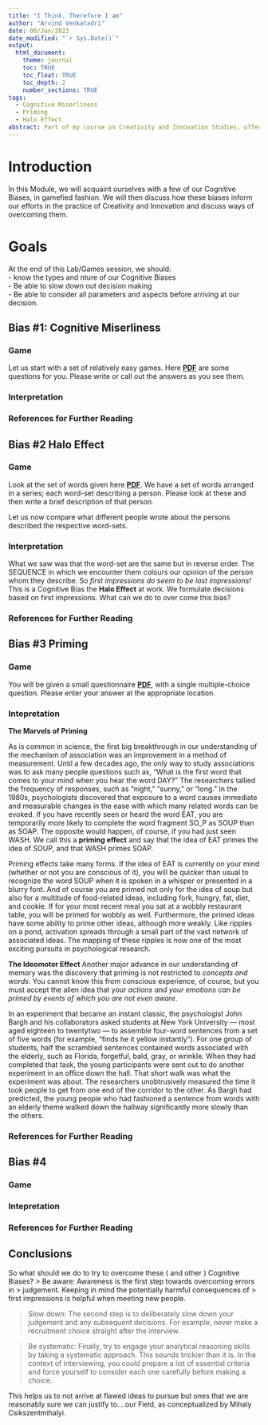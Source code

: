 ```yaml
---
title: "I Think, Therefore I am"
author: "Arvind Venkatadri"
date: 06/Jan/2023
date_modified: "`r Sys.Date()`"
output:
  html_document:
    theme: journal
    toc: TRUE
    toc_float: TRUE
    toc_depth: 2
    number_sections: TRUE
tags:
  - Cognitive Miserliness
  - Priming
  - Halo Effect
abstract: Part of my course on Creativity and Innovation Studies, offered at Dayanand Sagar University in their MBA Programme.
---
```


# Introduction
In this Module, we will acquaint ourselves with a few of our Cognitive Biases, in gamefied fashion. We will then discuss how these biases inform our efforts in the practice of Creativity and Innovation and discuss ways of overcoming them.

# Goals

At the end of this Lab/Games session, we should:  
- know the types and nture of our Cognitive Biases  
- Be able to slow down out decision making  
- Be able to consider all parameters and aspects before arriving at our
decision.


## Bias #1: Cognitive Miserliness {.tabset .tabset-pills}

### Game
Let us start with a set of relatively easy games. Here [**PDF**](./Cognitive-Misers.pdf) are some questions for you. Please write or call out the answers as you see them.

### Interpretation

### References for Further Reading



## Bias #2 Halo Effect {.tabset .tabset-pills}

### Game

Look at the set of words given here
[**PDF**](./Solomon%20Asch%20Test%20-%20Halo%20Effect.pdf). We have a
set of words arranged in a series; each word-set describing a person.
Please look at these and then write a brief description of that person.

Let us now compare what different people wrote about the persons
described the respective word-sets.

### Interpretation

What we saw was that the word-set are the same but in reverse order. The
SEQUENCE in which we encounter them colours our opinion of the person
whom they describe. So *first impressions do seem to be last
impressions!* This is a Cognitive Bias the **Halo Effect** at work. We
formulate decisions based on first impressions. What can we do to over
come this bias?


### References for Further Reading

## Bias #3 Priming {.tabset .tabset-pills}

### Game
You will be given a small questionnaire [**PDF**](./Priming Exercises.pdf), with a single multiple-choice question. Please enter your answer at the appropriate location.

### Intepretation

**The Marvels of Priming**

As is common in science, the first big breakthrough in our understanding of the mechanism of association was an improvement in a method of measurement. Until a few decades ago, the only way to study associations was to ask many people questions such as, “What is the first word that comes to your mind when you hear the word DAY?” The researchers tallied the frequency of responses, such as “night,” “sunny,” or “long.” In the 1980s, psychologists discovered that exposure to a word causes immediate and measurable changes in the ease with which many related words can be evoked. If you have recently seen or heard the word EAT, you are temporarily more likely to complete the word fragment SO_P as SOUP than as SOAP. The opposite would happen, of course, if you had just seen WASH. We call this a **priming effect** and say that the idea of EAT primes the idea of SOUP, and that WASH primes SOAP.

Priming effects take many forms. If the idea of EAT is currently on your mind (whether or not you are conscious of it), you will be quicker than usual to recognize the word SOUP when it is spoken in a whisper or presented in a blurry font. And of course you are primed not only for the idea of soup but also for a multitude of food-related ideas, including fork, hungry, fat, diet, and cookie. If for your most recent meal you sat at a wobbly restaurant table, you will be primed for wobbly as well. Furthermore, the primed ideas have some ability to prime other ideas, although more weakly. Like ripples on a pond, activation spreads through a small part of the vast network of associated ideas. The mapping of these ripples is now one of the most exciting pursuits in psychological research.

**The Ideomotor Effect**
Another major advance in our understanding of memory was the discovery that priming is not restricted to *concepts and words*. You cannot know this from conscious experience, of course, but you must accept the alien idea that your *actions and your emotions can be primed by events of which you are not even aware*. 

In an experiment that became an instant classic, the psychologist John Bargh and his collaborators asked students at New York University --- most aged eighteen to twentytwo --- to assemble four-word sentences from a set of five words (for example, “finds he it yellow instantly”). For one group of students, half the scrambled sentences contained words associated with the elderly, such as Florida, forgetful, bald, gray, or wrinkle. When they had completed that task, the young participants were sent out to do another experiment in an office down the hall. That short walk was what the experiment was about. The researchers unobtrusively measured the time it took people to get from one end of the corridor to the other. As Bargh had predicted, the young people who had fashioned a sentence from words with an elderly theme walked down the hallway significantly more slowly than the others.



### References for Further Reading

## Bias #4 {.tabset .tabset-pills}

### Game

### Intepretation

### References for Further Reading

## Conclusions

So what should we do to try to overcome these ( and other ) Cognitive Biases?
> Be aware: Awareness is the first step towards overcoming errors in
> judgement. Keeping in mind the potentially harmful consequences of
> first impressions is helpful when meeting new people.

> Slow down: The second step is to deliberately slow down your judgement
> and any subsequent decisions. For example, never make a recruitment
> choice straight after the interview.

> Be systematic: Finally, try to engage your analytical reasoning skills
> by taking a systematic approach. This sounds trickier than it is. In
> the context of interviewing, you could prepare a list of essential
> criteria and force yourself to consider each one carefully before
> making a choice.

This helps us to not arrive at flawed ideas to pursue but ones that we are reasonably sure we can justify to....our Field, as conceptualized by Mihaly Csikszentmihalyi.



